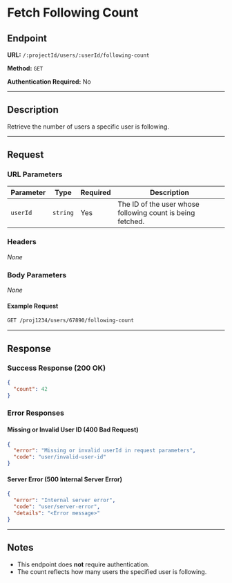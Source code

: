 # Fetch Following Count

## Endpoint

**URL:** `/:projectId/users/:userId/following-count`

**Method:** `GET`

**Authentication Required:** No

---

## Description

Retrieve the number of users a specific user is following.

---

## Request

### URL Parameters

| Parameter | Type     | Required | Description                                                |
| --------- | -------- | -------- | ---------------------------------------------------------- |
| `userId`  | `string` | Yes      | The ID of the user whose following count is being fetched. |

### Headers

_None_

### Body Parameters

_None_

#### Example Request

```sh
GET /proj1234/users/67890/following-count
```

---

## Response

### Success Response (200 OK)

```json
{
  "count": 42
}
```

### Error Responses

#### Missing or Invalid User ID (400 Bad Request)

```json
{
  "error": "Missing or invalid userId in request parameters",
  "code": "user/invalid-user-id"
}
```

#### Server Error (500 Internal Server Error)

```json
{
  "error": "Internal server error",
  "code": "user/server-error",
  "details": "<Error message>"
}
```

---

## Notes

- This endpoint does **not** require authentication.
- The count reflects how many users the specified user is following.
